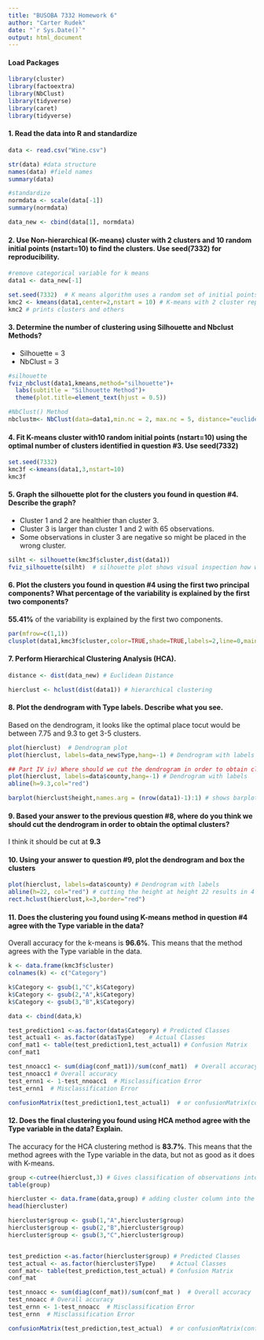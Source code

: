 ```yaml
---
title: "BUSOBA 7332 Homework 6"
author: "Carter Rudek"
date: "`r Sys.Date()`"
output: html_document
---
```


#### Load Packages

```r
library(cluster)
library(factoextra)
library(NbClust)
library(tidyverse)
library(caret)
library(tidyverse)
```

#### 1. Read the data into R and standardize

```r
data <- read.csv("Wine.csv")
```

```r
str(data) #data structure
names(data) #field names
summary(data)
```

```r
#standardize
normdata <- scale(data[-1])
summary(normdata)
```

```r
data_new <- cbind(data[1], normdata)
```


#### 2. Use Non-hierarchical (K-means) cluster with 2 clusters and 10 random initial points (nstart=10) to find the clusters. Use seed(7332) for reproducibility. 

```r
#remove categorical variable for k means
data1 <- data_new[-1]
```

```r
set.seed(7332)  # K means algorithm uses a random set of initial points 
kmc2 <- kmeans(data1,center=2,nstart = 10) # K-means with 2 cluster repeated with 10 different random initial points
kmc2 # prints clusters and others
```


#### 3. Determine the number of clustering using Silhouette and Nbclust Methods?

- Silhouette = 3
- NbClust = 3

```r
#silhouette
fviz_nbclust(data1,kmeans,method="silhouette")+
  labs(subtitle = "Silhouette Method")+
  theme(plot.title=element_text(hjust = 0.5)) 
```

```r
#NbClust() Method
nbclustm<- NbClust(data=data1,min.nc = 2, max.nc = 5, distance="euclidean",method="kmeans")
```

#### 4. Fit K-means cluster with10 random initial points (nstart=10) using the optimal number of clusters identified in question #3. Use seed(7332)

```r
set.seed(7332)
kmc3f <-kmeans(data1,3,nstart=10)
kmc3f
```


#### 5. Graph the silhouette plot for the clusters you found in question #4. Describe the graph?

- Cluster 1 and 2 are healthier than cluster 3.
- Cluster 3 is larger than cluster 1 and 2 with 65 observations.
- Some observations in cluster 3 are negative so might be placed in the wrong cluster.


```r
silht <- silhouette(kmc3f$cluster,dist(data1))
fviz_silhouette(silht)  # silhouette plot shows visual inspection how well the observations are grouped
```

#### 6. Plot the clusters you found in question #4 using the first two principal components? What percentage of the variability is explained by the first two components?

**55.41%** of the variability is explained by the first two components.

```r
par(mfrow=c(1,1)) 
clusplot(data1,kmc3f$cluster,color=TRUE,shade=TRUE,labels=2,line=0,main = "Visual Inspection")
```

#### 7. Perform Hierarchical Clustering Analysis (HCA).

```r
distance <- dist(data_new) # Euclidean Distance
```
```r
hierclust <- hclust(dist(data1)) # hierarchical clustering
```


#### 8. Plot the dendrogram with Type labels. Describe what you see.

Based on the dendrogram, it looks like the optimal place tocut would be between 7.75 and 9.3 to get 3-5 clusters.

```r
plot(hierclust)  # Dendrogram plot
plot(hierclust, labels=data_new$Type,hang=-1) # Dendrogram with labels
```

```r
## Part IV iv) Where should we cut the dendrogram in order to obtain clusters?  ###
plot(hierclust, labels=data$county,hang=-1) # Dendrogram with labels
abline(h=9.3,col="red")
```

```r
barplot(hierclust$height,names.arg = (nrow(data1)-1):1) # shows barplots and in hierarchical clustering
```

#### 9. Based your answer to the previous question #8, where do you think we should cut the dendrogram in order to obtain the optimal clusters?

I think it should be cut at **9.3**

#### 10. Using your answer to question #9, plot the dendrogram and box the clusters

```r
plot(hierclust, labels=data$county) # Dendrogram with labels
abline(h=22, col="red") # cutting the height at height 22 results in 4 clusters
rect.hclust(hierclust,k=3,border="red")
```

#### 11. Does the clustering you found using K-means method in question #4 agree with the Type variable in the data?

Overall accuracy for the k-means is **96.6%**. This means that the method agrees with the Type variable in the data.

```r
k <- data.frame(kmc3f$cluster)
colnames(k) <- c("Category")

k$Category <- gsub(1,"C",k$Category)
k$Category <- gsub(2,"A",k$Category)
k$Category <- gsub(3,"B",k$Category)

data <- cbind(data,k)

test_prediction1 <-as.factor(data$Category) # Predicted Classes
test_actual1 <- as.factor(data$Type)    # Actual Classes
conf_mat1 <- table(test_prediction1,test_actual1) # Confusion Matrix
conf_mat1
```


```r

test_nnoacc1 <- sum(diag(conf_mat1))/sum(conf_mat1)  # Overall accuracy
test_nnoacc1 # Overall accuracy
test_ernn1 <- 1-test_nnoacc1  # Misclassification Error 
test_ernn1  # Misclassification Error 

confusionMatrix(test_prediction1,test_actual1)  # or confusionMatrix(conf_mat)
```


#### 12. Does the final clustering you found using HCA method agree with the Type variable in the data? Explain.

The accuracy for the HCA clustering method is **83.7%**. This means that the method agrees with the Type variable in the data, but not as good as it does with K-means.

```r
group <-cutree(hierclust,3) # Gives classification of observations into clusters
table(group) 
```
```r
hiercluster <- data.frame(data,group) # adding cluster column into the data 
head(hiercluster)
```

```r
hiercluster$group <- gsub(1,"A",hiercluster$group)
hiercluster$group <- gsub(2,"B",hiercluster$group)
hiercluster$group <- gsub(3,"C",hiercluster$group)


test_prediction <-as.factor(hiercluster$group) # Predicted Classes
test_actual <- as.factor(hiercluster$Type)    # Actual Classes
conf_mat<- table(test_prediction,test_actual) # Confusion Matrix
conf_mat
```
```r
test_nnoacc <- sum(diag(conf_mat))/sum(conf_mat )  # Overall accuracy
test_nnoacc # Overall accuracy
test_ernn <- 1-test_nnoacc  # Misclassification Error 
test_ernn  # Misclassification Error 

confusionMatrix(test_prediction,test_actual)  # or confusionMatrix(conf_mat)
```


